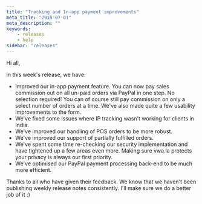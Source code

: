 ```yaml
---
title: "Tracking and In-app payment improvements"
meta_title: "2018-07-01"
meta_description: ""
keywords:
    - releases
    - help
sidebar: "releases"
---
```


Hi all,

In this week's release, we have:

* Improved our in-app payment feature. You can now pay sales commission out on all un-paid orders via PayPal in one step. No selection required! You can of course still pay commission on only a select number of orders at a time. We've also made quite a few usability improvements to the form.
* We've fixed some issues where IP tracking wasn't working for clients in India.
* We've improved our handling of POS orders to be more robust.
* We've improved our support of partially fulfilled orders.
* We've spent some time re-checking our security implementation and have tightened up a few areas even more. Making sure vwa.la protects your privacy is always our first priority.
* We've optimised our PayPal payment processing back-end to be much more efficient.

Thanks to all who have given their feedback. We know that we haven't been publishing weekly release notes consistently. I'll make sure we do a better job of it :)